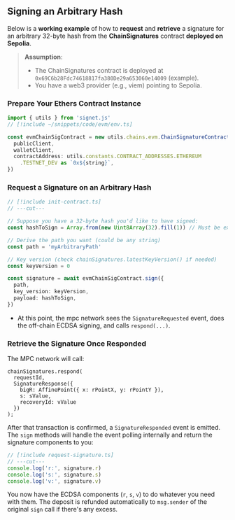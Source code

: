 ## Signing an Arbitrary Hash

Below is a **working example** of how to **request** and **retrieve** a signature for an arbitrary 32-byte hash from the **ChainSignatures** contract **deployed on Sepolia**.

> **Assumption**:
>
> - The ChainSignatures contract is deployed at `0x69C6b28Fdc74618817fa380De29a653060e14009` (example).
> - You have a web3 provider (e.g., viem) pointing to Sepolia.

### Prepare Your Ethers Contract Instance

```ts twoslash filename="init-contract.ts"
import { utils } from 'signet.js'
// [!include ~/snippets/code/evm/env.ts]

const evmChainSigContract = new utils.chains.evm.ChainSignatureContract({
  publicClient,
  walletClient,
  contractAddress: utils.constants.CONTRACT_ADDRESSES.ETHEREUM
    .TESTNET_DEV as `0x${string}`,
})
```

### Request a Signature on an Arbitrary Hash

```ts twoslash filename="request-signature.ts"
// [!include init-contract.ts]
// ---cut---

// Suppose you have a 32-byte hash you'd like to have signed:
const hashToSign = Array.from(new Uint8Array(32).fill(1)) // Must be exactly 32 bytes

// Derive the path you want (could be any string)
const path = 'myArbitraryPath'

// Key version (check chainSignatures.latestKeyVersion() if needed)
const keyVersion = 0

const signature = await evmChainSigContract.sign({
  path,
  key_version: keyVersion,
  payload: hashToSign,
})
```

- At this point, the mpc network sees the `SignatureRequested` event, does the off-chain ECDSA signing, and calls `respond(...)`.

### Retrieve the Signature Once Responded

The MPC network will call:

```solidity
chainSignatures.respond(
  requestId,
  SignatureResponse({
    bigR: AffinePoint({ x: rPointX, y: rPointY }),
    s: sValue,
    recoveryId: vValue
  })
);
```

After that transaction is confirmed, a `SignatureResponded` event is emitted. The `sign` methods will handle the event polling internally and return the signature components to you:

```ts twoslash filename="retrieve-signature.ts"
// [!include request-signature.ts]
// ---cut---
console.log('r:', signature.r)
console.log('s:', signature.s)
console.log('v:', signature.v)
```

You now have the ECDSA components (`r`, `s`, `v`) to do whatever you need with them. The deposit is refunded automatically to `msg.sender` of the original `sign` call if there's any excess.
